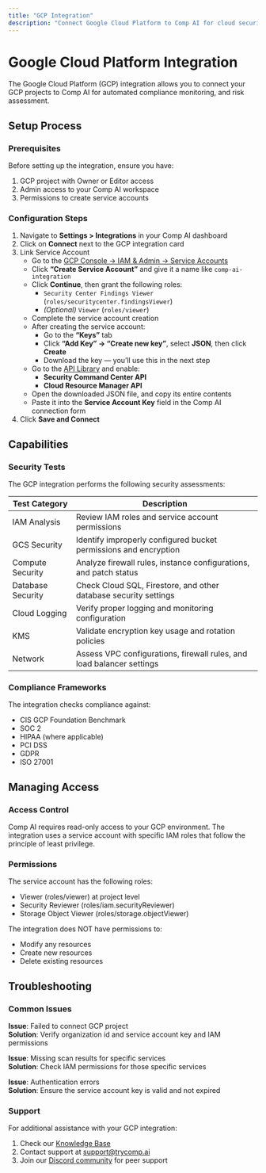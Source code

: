 ```yaml
---
title: "GCP Integration"
description: "Connect Google Cloud Platform to Comp AI for cloud security testing"
---
```


# Google Cloud Platform Integration

The Google Cloud Platform (GCP) integration allows you to connect your GCP projects to Comp AI for automated compliance monitoring, and risk assessment.

## Setup Process

### Prerequisites

Before setting up the integration, ensure you have:

1. GCP project with Owner or Editor access
2. Admin access to your Comp AI workspace
3. Permissions to create service accounts

### Configuration Steps

1. Navigate to **Settings > Integrations** in your Comp AI dashboard  
2. Click on **Connect** next to the GCP integration card  
3. Link Service Account  
    - Go to the [GCP Console → IAM & Admin → Service Accounts](https://console.cloud.google.com/iam-admin/serviceaccounts)  
    - Click **“Create Service Account”** and give it a name like `comp-ai-integration`
    - Click **Continue**, then grant the following roles:
        - `Security Center Findings Viewer` (`roles/securitycenter.findingsViewer`)
        - *(Optional)* `Viewer` (`roles/viewer`)
    - Complete the service account creation
    - After creating the service account:
        - Go to the **“Keys”** tab
        - Click **“Add Key” → “Create new key”**, select **JSON**, then click **Create**
        - Download the key — you’ll use this in the next step
    - Go to the [API Library](https://console.cloud.google.com/apis/library) and enable:
        - **Security Command Center API**
        - **Cloud Resource Manager API**
    - Open the downloaded JSON file, and copy its entire contents  
    - Paste it into the **Service Account Key** field in the Comp AI connection form  
4. Click **Save and Connect**

## Capabilities

### Security Tests

The GCP integration performs the following security assessments:

| Test Category | Description |
|---------------|-------------|
| IAM Analysis | Review IAM roles and service account permissions |
| GCS Security | Identify improperly configured bucket permissions and encryption |
| Compute Security | Analyze firewall rules, instance configurations, and patch status |
| Database Security | Check Cloud SQL, Firestore, and other database security settings |
| Cloud Logging | Verify proper logging and monitoring configuration |
| KMS | Validate encryption key usage and rotation policies |
| Network | Assess VPC configurations, firewall rules, and load balancer settings |

### Compliance Frameworks

The integration checks compliance against:

- CIS GCP Foundation Benchmark
- SOC 2
- HIPAA (where applicable)
- PCI DSS
- GDPR
- ISO 27001

## Managing Access

### Access Control

Comp AI requires read-only access to your GCP environment. The integration uses a service account with specific IAM roles that follow the principle of least privilege.

### Permissions

The service account has the following roles:

- Viewer (roles/viewer) at project level
- Security Reviewer (roles/iam.securityReviewer)
- Storage Object Viewer (roles/storage.objectViewer)

The integration does NOT have permissions to:
- Modify any resources
- Create new resources
- Delete existing resources

## Troubleshooting

### Common Issues

**Issue**: Failed to connect GCP project  
**Solution**: Verify organization id and service account key and IAM permissions

**Issue**: Missing scan results for specific services  
**Solution**: Check IAM permissions for those specific services

**Issue**: Authentication errors  
**Solution**: Ensure the service account key is valid and not expired

### Support

For additional assistance with your GCP integration:

1. Check our [Knowledge Base](https://help.trycomp.ai/gcp-integration)
2. Contact support at [support@trycomp.ai](mailto:support@trycomp.ai)
3. Join our [Discord community](https://discord.gg/compai) for peer support 